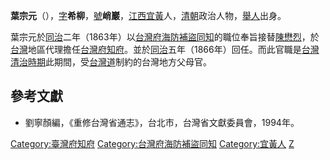 '''葉宗元'''（{{bd|1820年||1870年||catIdx=Y葉}}），[[表字|字]]'''希柳'''，[[號|號]]'''峭巖'''，[[江西|江西]][[宜黃|宜黃]]人，[[清朝|清朝]]政治人物，[[舉人|舉人]]出身。

葉宗元於[[同治|同治]]二年（1863年）以[[台灣府海防補盜同知|台灣府海防補盜同知]]的職位奉旨接替[[陳懋烈|陳懋烈]]，於[[台灣|台灣]]地區代理擔任[[台灣府知府|台灣府知府]]。並於[[同治|同治]]五年（1866年）回任。而此官職是[[台灣清治時期|台灣清治時期]]此期間，受[[台灣道|台灣道]]制約的台灣地方父母官。

==參考文獻==
*劉寧顏編，《重修台灣省通志》，台北市，台灣省文獻委員會，1994年。

{{start box}}
{{s-off}}
{{s-before|[[陳懋烈|陳懋烈]]}}
{{s-title|[[台灣府知府|台灣府知府]]|1863年上任}}
{{s-after|[[陳懋烈|陳懋烈]]}}
{{s-before|[[陳懋烈|陳懋烈]]}}
{{s-title|[[台灣府知府|台灣府知府]]|1866年上任}}
{{s-after|[[梁元桂|梁元桂]]}}
{{end box}}
{{DEFAULTSORT:Ye葉}}

[[Category:臺灣府知府|Category:臺灣府知府]]
[[Category:台灣府海防補盜同知|Category:台灣府海防補盜同知]]
[[Category:宜黃人|Category:宜黃人]]
[[Category:葉姓|Z]]